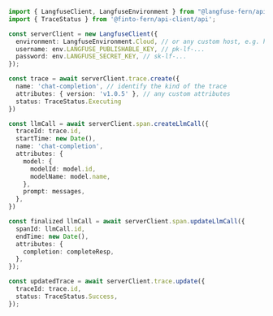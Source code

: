 ```typescript filename="server.ts"
import { LangfuseClient, LangfuseEnvironment } from "@langfuse-fern/api-client";
import { TraceStatus } from '@finto-fern/api-client/api';

const serverClient = new LangfuseClient({
  environment: LangfuseEnvironment.Cloud, // or any custom host, e.g. http://localhost:3030
  username: env.LANGFUSE_PUBLISHABLE_KEY, // pk-lf-...
  password: env.LANGFUSE_SECRET_KEY, // sk-lf-...
});

const trace = await serverClient.trace.create({
  name: 'chat-completion', // identify the kind of the trace
  attributes: { version: 'v1.0.5' }, // any custom attributes
  status: TraceStatus.Executing
})

const llmCall = await serverClient.span.createLlmCall({
  traceId: trace.id,
  startTime: new Date(),
  name: 'chat-completion',
  attributes: {
    model: {
      modelId: model.id,
      modelName: model.name,
    },
    prompt: messages,
  },
})

const finalized llmCall = await serverClient.span.updateLlmCall({
  spanId: llmCall.id,
  endTime: new Date(),
  attributes: {
    completion: completeResp,
  },
});

const updatedTrace = await serverClient.trace.update({
  traceId: trace.id,
  status: TraceStatus.Success,
});
```
